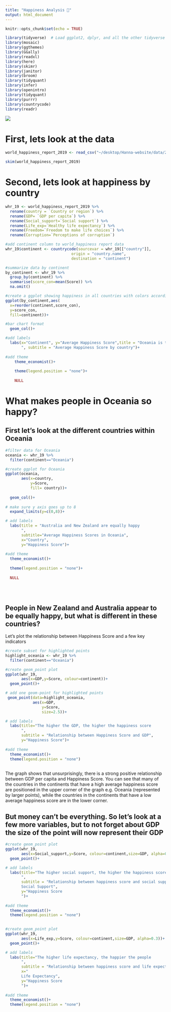 ```yaml
---
title: "Happiness Analysis 🌈"
output: html_document
---
```


```r
knitr::opts_chunk$set(echo = TRUE)
```

```r
library(tidyverse)  # Load ggplot2, dplyr, and all the other tidyverse packages
library(mosaic)
library(ggthemes)
library(GGally)
library(readxl)
library(here)
library(skimr)
library(janitor)
library(broom)
library(tidyquant)
library(infer)
library(openintro)
library(tidyquant)
library(purrr)
library(countrycode)
library(readr)
```

![](https://miro.medium.com/max/6676/1*x_63htcQx3QGZhj2uWZZaA.png)


# First, lets look at the data 
```r
world_happiness_report_2019 <- read_csv("~/desktop/Hanna-website/data/2019.csv")
```

```r
skim(world_happiness_report_2019)
```

# Second, lets look at happiness by country

```r
whr_19 <- world_happiness_report_2019 %>% 
  rename(country = `Country or region`) %>%  
  rename(GDP= `GDP per capita`) %>% 
  rename(Social_support=`Social support`) %>% 
  rename(Life_exp=`Healthy life expectancy`) %>% 
  rename(Freedom=`Freedom to make life choices`) %>% 
  rename(Corruption=`Perceptions of corruption`)

#add continent column to world_happiness report data 
whr_19$continent <- countrycode(sourcevar = whr_19[["country"]],
                             origin = "country.name",
                             destination = "continent") 

#summarize data by continent
by_continent <- whr_19 %>% 
  group_by(continent) %>% 
  summarise(score_con=mean(Score)) %>% 
  na.omit()

#create a ggplot showing happiness in all countries with colors according to continent 
ggplot(by_continent,aes(
  x=reorder(continent,score_con),
  y=score_con, 
  fill=continent))+

#bar chart format 
  geom_col()+

#add labels
  labs(x="Continent", y="Average Happiness Score",title = "Oceania is the happiest continent
       ", subtitle = "Average Happiness Score by country")+
    
#add theme
    theme_economist()+
    
    theme(legend.position = "none")+
    
    NULL
```

# What makes people in Oceania so happy?

## First let's look at the different countries within Oceania
```r
#filter data for Oceania
oceania <- whr_19 %>% 
  filter(continent=="Oceania")

#create ggplot for Oceania
ggplot(oceania, 
       aes(x=country, 
           y=Score, 
           fill= country))+
  
  geom_col()+
  
# make sure y axis goes up to 8 
  expand_limits(y=c(0,8))+

# add labels
  labs(title = "Australia and New Zealand are equally happy
       ",
       subtitle="Average Happiness Scores in Oceania", 
       x="Country", 
       y="Happiness Score")+
  
#add theme
  theme_economist()+
    
  theme(legend.position = "none")+
    
  NULL
  
  
  
```

## People in New Zealand and Australia appear to be equally happy, but what is different in these countries? 

Let's plot the relationship between Happiness Score and a few key indicators

```r

#create subset for highlighted points
highlight_oceania <- whr_19 %>% 
  filter(continent=="Oceania")

#create geom_point plot 
ggplot(whr_19,
       aes(x=GDP,y=Score, colour=continent))+
  geom_point()+

# add one geom-point for highlighted points
 geom_point(data=highlight_oceania, 
            aes(x=GDP,
                y=Score, 
                size=2.5))+

# add labels
  labs(title="The higher the GDP, the higher the happiness score
       ",
       subtitle = "Relationship between Happiness Score and GDP", 
       y="Happiness Score")+
  
#add theme
  theme_economist()+
  theme(legend.position = "none")
         
```


The graph shows that unsurprisingly, there is a strong positive relationship between GDP per capita and Happiness Score. You can see that many of the countries in the continents that have a high average happiness score are positioned in the upper corner of the graph e.g. Oceania (represented by larger points), while the countries in the continents that have a low average happiness score are in the lower corner. 

## But money can't be everything. So let's look at a few more variables, but to not forget about GDP the size of the point will now represent their GDP

```r

#create geom_point plot 
ggplot(whr_19,
       aes(x=Social_support,y=Score, colour=continent,size=GDP, alpha=0.3))+
  geom_point()+

# add labels
  labs(title="The higher social support, the higher the happiness score
       ",
       subtitle = "Relationship between happiness score and social support", x="
       Social Support",
       y="Happiness Score
       ")+
  
#add theme
  theme_economist()+
  theme(legend.position = "none")
         
```
```r

#create geom_point plot 
ggplot(whr_19,
       aes(x=Life_exp,y=Score, colour=continent,size=GDP, alpha=0.3))+
  geom_point()+

# add labels
  labs(title="The higher life expectancy, the happier the people
       ",
       subtitle = "Relationship between happiness score and life expectancy", 
       x="
       Life Expectancy",
       y="Happiness Score
       ")+
  
#add theme
  theme_economist()+
  theme(legend.position = "none")
         
```
